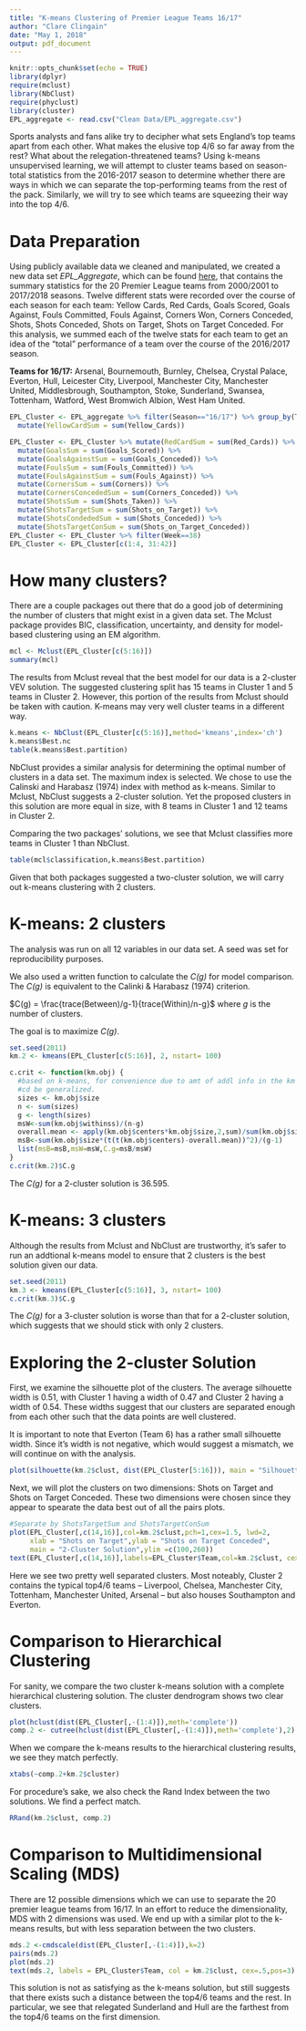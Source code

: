 ```yaml
---
title: "K-means Clustering of Premier League Teams 16/17"
author: "Clare Clingain"
date: "May 1, 2018"
output: pdf_document
---
```


```r
knitr::opts_chunk$set(echo = TRUE)
library(dplyr)
require(mclust)
library(NbClust)
require(phyclust)
library(cluster)
EPL_aggregate <- read.csv("Clean Data/EPL_aggregate.csv")
```

Sports analysts and fans alike try to decipher what sets England's top teams apart from each other. What makes the elusive top 4/6 so far away from the rest? What about the relegation-threatened teams? Using k-means unsupervised learning, we will attempt to cluster teams based on season-total statistics from the 2016-2017 season to determine whether there are ways in which we can separate the top-performing teams from the rest of the pack. Similarly, we will try to see which teams are squeezing their way into the top 4/6. 

# Data Preparation

Using publicly available data we cleaned and manipulated, we created a new data set *EPL_Aggregate*, which can be found [here](https://github.com/CClingain/EPL_Data/tree/master/Clean%20Data), that contains the summary statistics for the 20 Premier League teams from 2000/2001 to 2017/2018 seasons. Twelve different stats were recorded over the course of each season for each team: Yellow Cards, Red Cards, Goals Scored, Goals Against, Fouls Committed, Fouls Against, Corners Won, Corners Conceded, Shots, Shots Conceded, Shots on Target, Shots on Target Conceded. For this analysis, we summed each of the twelve stats for each team to get an idea of the "total" performance of a team over the course of the  2016/2017 season.

**Teams for 16/17:** Arsenal, Bournemouth, Burnley, Chelsea, Crystal Palace, Everton, Hull, Leicester City, Liverpool, Manchester City, Manchester United, Middlesbrough, Southampton, Stoke, Sunderland, Swansea, Tottenham, Watford, West Bromwich Albion, West Ham United.

```r
EPL_Cluster <- EPL_aggregate %>% filter(Season=="16/17") %>% group_by(Team) %>%
  mutate(YellowCardSum = sum(Yellow_Cards))

EPL_Cluster <- EPL_Cluster %>% mutate(RedCardSum = sum(Red_Cards)) %>% 
  mutate(GoalsSum = sum(Goals_Scored)) %>%
  mutate(GoalsAgainstSum = sum(Goals_Conceded)) %>% 
  mutate(FoulsSum = sum(Fouls_Committed)) %>% 
  mutate(FoulsAgainstSum = sum(Fouls_Against)) %>%
  mutate(CornersSum = sum(Corners)) %>% 
  mutate(CornersConcededSum = sum(Corners_Conceded)) %>% 
  mutate(ShotsSum = sum(Shots_Taken)) %>%
  mutate(ShotsTargetSum = sum(Shots_on_Target)) %>%
  mutate(ShotsCondededSum = sum(Shots_Conceded)) %>% 
  mutate(ShotsTargetConSum = sum(Shots_on_Target_Conceded))
EPL_Cluster <- EPL_Cluster %>% filter(Week==38)
EPL_Cluster <- EPL_Cluster[c(1:4, 31:42)]
```

# How many clusters?

There are a couple packages out there that do a good job of determining the number of clusters that might exist in a given data set. The Mclust package provides BIC, classification, uncertainty, and density for model-based clustering using an EM algorithm. 

```r
mcl <- Mclust(EPL_Cluster[c(5:16)])
summary(mcl)
```

The results from Mclust reveal that the best model for our data is a 2-cluster VEV solution. The suggested clustering split has 15 teams in Cluster 1 and 5 teams in Cluster 2. However, this portion of the results from Mclust should be taken with caution. K-means may very well cluster teams in a different way.

```r
k.means <- NbClust(EPL_Cluster[c(5:16)],method='kmeans',index='ch')
k.means$Best.nc
table(k.means$Best.partition)
```

NbClust provides a similar analysis for determining the optimal number of clusters in a data set. The maximum index is selected. We chose to use the Calinski and Harabasz (1974) index with method as k-means. Similar to Mclust, NbClust suggests a 2-cluster solution. Yet the proposed clusters in this solution are more equal in size, with 8 teams in Cluster 1 and 12 teams in Cluster 2.

Comparing the two packages' solutions, we see that Mclust classifies more teams in Cluster 1 than NbClust. 

```r
table(mcl$classification,k.means$Best.partition)
```

Given that both packages suggested a two-cluster solution, we will carry out k-means clustering with 2 clusters. 

# K-means: 2 clusters

The analysis was run on all 12 variables in our data set. A seed was set for reproducibility purposes.

We also used a written function to calculate the *C(g)* for model comparison. The *C(g)* is equivalent to the Calinki & Harabasz (1974) criterion.

$C(g) = \frac{trace(Between)/g-1}{trace(Within)/n-g}$ where *g* is the number of clusters.

The goal is to maximize *C(g)*.

```r
set.seed(2011)
km.2 <- kmeans(EPL_Cluster[c(5:16)], 2, nstart= 100)

c.crit <- function(km.obj) {
  #based on k-means, for convenience due to amt of addl info in the km result object.
  #cd be generalized.
  sizes <- km.obj$size
  n <- sum(sizes)
  g <- length(sizes)
  msW<-sum(km.obj$withinss)/(n-g)
  overall.mean <- apply(km.obj$centers*km.obj$size,2,sum)/sum(km.obj$size)
  msB<-sum(km.obj$size*(t(t(km.obj$centers)-overall.mean))^2)/(g-1)
  list(msB=msB,msW=msW,C.g=msB/msW)
}
c.crit(km.2)$C.g
```

The *C(g)* for a 2-cluster solution is 36.595.

# K-means: 3 clusters

Although the results from Mclust and NbClust are trustworthy, it's safer to run an addtional k-means model to ensure that 2 clusters is the best solution given our data.

```r
set.seed(2011)
km.3 <- kmeans(EPL_Cluster[c(5:16)], 3, nstart= 100)
c.crit(km.3)$C.g
```

The *C(g)* for a 3-cluster solution is worse than that for a 2-cluster solution, which suggests that we should stick with only 2 clusters. 

# Exploring the 2-cluster Solution

First, we examine the silhouette plot of the clusters. The average silhouette width is 0.51, with Cluster 1 having a width of 0.47 and Cluster 2 having a width of 0.54. These widths suggest that our clusters are separated enough from each other such that the data points are well clustered. 

It is important to note that Everton (Team 6) has a rather small silhouette width. Since it's width is not negative, which would suggest a mismatch, we will continue on with the analysis. 

```r
plot(silhouette(km.2$clust, dist(EPL_Cluster[5:16])), main = "Silhouette Plot: 2 Cluster Solution")
```

Next, we will plot the clusters on two dimensions: Shots on Target and Shots on Target Conceded. These two dimensions were chosen since they appear to spearate the data best out of all the pairs plots.

```r
#Separate by ShotsTargetSum and ShotsTargetConSum
plot(EPL_Cluster[,c(14,16)],col=km.2$clust,pch=1,cex=1.5, lwd=2, 
     xlab = "Shots on Target",ylab = "Shots on Target Conceded", 
     main = "2-Cluster Solution",ylim =c(100,260))
text(EPL_Cluster[,c(14,16)],labels=EPL_Cluster$Team,col=km.2$clust, cex=.5,pos=3)
```

Here we see two pretty well separated clusters. Most noteably, Cluster 2 contains the typical top4/6 teams -- Liverpool, Chelsea, Manchester City, Tottenham, Manchester United, Arsenal -- but also houses Southampton and Everton. 

# Comparison to Hierarchical Clustering

For sanity, we compare the two cluster k-means solution with a complete hierarchical clustering solution. The cluster dendrogram shows two clear clusters.

```r
plot(hclust(dist(EPL_Cluster[,-(1:4)]),meth='complete'))
comp.2 <- cutree(hclust(dist(EPL_Cluster[,-(1:4)]),meth='complete'),2)
```

When we compare the k-means results to the hierarchical clustering results, we see they match perfectly. 

```r
xtabs(~comp.2+km.2$cluster)
```

For procedure's sake, we also check the Rand Index between the two solutions. We find a perfect match. 

```r
RRand(km.2$clust, comp.2)
```

# Comparison to Multidimensional Scaling (MDS)

There are 12 possible dimensions which we can use to separate the 20 premier league teams from 16/17. In an effort to reduce the dimensionality, MDS with 2 dimensions was used. We end up with a similar plot to the k-means results, but with less separation between the two clusters. 

```r
mds.2 <-cmdscale(dist(EPL_Cluster[,-(1:4)]),k=2)
pairs(mds.2)
plot(mds.2)
text(mds.2, labels = EPL_Cluster$Team, col = km.2$clust, cex=.5,pos=3)
```

This solution is not as satisfying as the k-means solution, but still suggests that there exists such a distance between the top4/6 teams and the rest. In particular, we see that relegated Sunderland and Hull are the farthest from the top4/6 teams on the first dimension. 